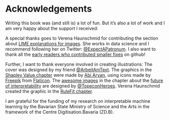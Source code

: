# Acknowledgements

Writing this book was (and still is) a lot of fun.
But it's also a lot of work and I am very happy about the support I received:

A special thanks goes to Verena Haunschmid for contributing the section about [LIME explanations for images](#images-lime).
She works in data science and I recommend following her on Twitter: [\@ExpectAPatronum](https://twitter.com/ExpectAPatronum).
I also want to thank all the [early readers who contributed smaller fixes](https://github.com/christophM/interpretable-ml-book/graphs/contributors) on github!

Further, I want to thank everyone involved in creating illustrations: 
The cover was designed by my friend [\@ArbeitAmText](https://twitter.com/ArbeitAmText). 
The graphics in the [Shapley Value chapter](#shapley) were made by [Abi Aryan](https://twitter.com/GoAbiAryan), using icons made by [Freepik](http://www.freepik.com/) from [Flaticon](www.flaticon.com).
The [awesome images](http://www.chojugiga.com/) in the chapter about the [future of interpretability](#future) are designed by [\@TopeconHeroes](https://twitter.com/topeconheroes).
Verena Haunschmid created the graphic in the [RuleFit chapter](#rulefit).


I am grateful for the funding of my research on interpretable machine learning by the Bavarian State Ministry of Science and the Arts in the framework of the Centre Digitisation.Bavaria (ZD.B).